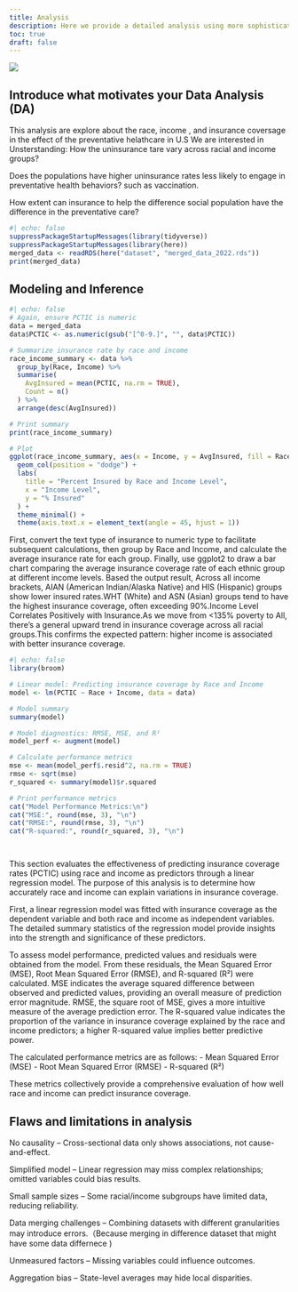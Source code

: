 ```yaml
---
title: Analysis
description: Here we provide a detailed analysis using more sophisticated statistics techniques.
toc: true
draft: false
---
```


![](https://upload.wikimedia.org/wikipedia/commons/7/77/Pebbleswithquarzite.jpg)



## Introduce what motivates your Data Analysis (DA)
This analysis are explore about the race, income , and insurance coversage in the effect of the preventative helathcare in U.S
We are interested in Unsterstanding:
How the uninsurance tare vary across racial and income groups?

Does the populations have higher uninsurance rates less likely to engage in preventative health behaviors? such as vaccination.

How extent can insurance to help the difference social population have the difference in the preventative care?

```r
#| echo: false
suppressPackageStartupMessages(library(tidyverse))
suppressPackageStartupMessages(library(here))
merged_data <- readRDS(here("dataset", "merged_data_2022.rds"))
print(merged_data)

```

## Modeling and Inference

```r
#| echo: false
# Again, ensure PCTIC is numeric
data = merged_data
data$PCTIC <- as.numeric(gsub("[^0-9.]", "", data$PCTIC))

# Summarize insurance rate by race and income
race_income_summary <- data %>%
  group_by(Race, Income) %>%
  summarise(
    AvgInsured = mean(PCTIC, na.rm = TRUE),
    Count = n()
  ) %>%
  arrange(desc(AvgInsured))

# Print summary
print(race_income_summary)

# Plot
ggplot(race_income_summary, aes(x = Income, y = AvgInsured, fill = Race)) +
  geom_col(position = "dodge") +
  labs(
    title = "Percent Insured by Race and Income Level",
    x = "Income Level",
    y = "% Insured"
  ) +
  theme_minimal() +
  theme(axis.text.x = element_text(angle = 45, hjust = 1))
```
First, convert the text type of insurance to numeric type to facilitate subsequent calculations, then group by Race and Income, and calculate the average insurance rate for each group. Finally, use ggplot2 to draw a bar chart comparing the average insurance coverage rate of each ethnic group at different income levels. Based the output result, Across all income brackets, AIAN (American Indian/Alaska Native) and HIS (Hispanic) groups show lower insured rates.WHT (White) and ASN (Asian) groups tend to have the highest insurance coverage, often exceeding 90%.Income Level Correlates Positively with Insurance.As we move from <135% poverty to All, there's a general upward trend in insurance coverage across all racial groups.This confirms the expected pattern: higher income is associated with better insurance coverage.

```r
#| echo: false
library(broom)

# Linear model: Predicting insurance coverage by Race and Income
model <- lm(PCTIC ~ Race + Income, data = data)

# Model summary
summary(model)

# Model diagnostics: RMSE, MSE, and R²
model_perf <- augment(model)

# Calculate performance metrics
mse <- mean(model_perf$.resid^2, na.rm = TRUE)
rmse <- sqrt(mse)
r_squared <- summary(model)$r.squared

# Print performance metrics
cat("Model Performance Metrics:\n")
cat("MSE:", round(mse, 3), "\n")
cat("RMSE:", round(rmse, 3), "\n")
cat("R-squared:", round(r_squared, 3), "\n")




```
This section evaluates the effectiveness of predicting insurance coverage rates (PCTIC) using race and income as predictors through a linear regression model. The purpose of this analysis is to determine how accurately race and income can explain variations in insurance coverage.

First, a linear regression model was fitted with insurance coverage as the dependent variable and both race and income as independent variables. The detailed summary statistics of the regression model provide insights into the strength and significance of these predictors.

To assess model performance, predicted values and residuals were obtained from the model. From these residuals, the Mean Squared Error (MSE), Root Mean Squared Error (RMSE), and R-squared (R²) were calculated. MSE indicates the average squared difference between observed and predicted values, providing an overall measure of prediction error magnitude. RMSE, the square root of MSE, gives a more intuitive measure of the average prediction error. The R-squared value indicates the proportion of the variance in insurance coverage explained by the race and income predictors; a higher R-squared value implies better predictive power.

The calculated performance metrics are as follows:
- Mean Squared Error (MSE)
- Root Mean Squared Error (RMSE)
- R-squared (R²)

These metrics collectively provide a comprehensive evaluation of how well race and income can predict insurance coverage.



## Flaws and limitations in analysis

No causality – Cross-sectional data only shows associations, not cause-and-effect.

Simplified model – Linear regression may miss complex relationships; omitted variables could bias results.

Small sample sizes – Some racial/income subgroups have limited data, reducing reliability.

Data merging challenges – Combining datasets with different granularities may introduce errors.（Because merging in difference dataset that might have some data differnece )

Unmeasured factors – Missing variables  could influence outcomes.

Aggregation bias – State-level averages may hide local disparities.


